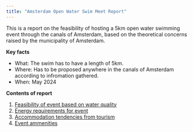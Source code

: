 ```yaml
---
title: "Amsterdam Open Water Swim Meet Report"
---
```


This is a report on the feasibility of hosting a 5km open water swimming event through the canals of Amsterdam, based on the theoretical concerns raised by the municipality of Amsterdam.

**Key facts**

* What: The swim has to have a length of 5km.
* Where: Has to be proposed anywhere in the canals of Amsterdam according to infromation gathered.
* When: May 2024

**Contents of report**

1. [Feasibility of event based on water quality](water.ipynb)
1. [Energy requirements for event](energy.ipynb)
1. [Accommodation tendencies from tourism](airbnb_listings_JJ.ipynb)
1. [Event ammenities](transport.ipynb)
